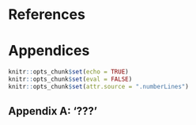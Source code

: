\newpage
<!-- (References) -->
# References
<div id="refs"></div>


\newpage
<!-- (Appendices) -->
# Appendices
```r
knitr::opts_chunk$set(echo = TRUE)
knitr::opts_chunk$set(eval = FALSE)
knitr::opts_chunk$set(attr.source = ".numberLines")
```

## Appendix A: '???' {-}
```r
```

